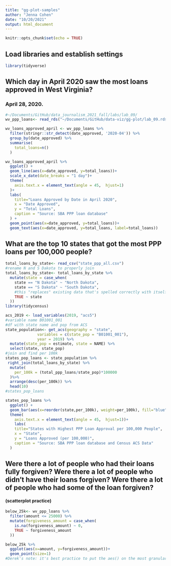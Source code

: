 ```yaml
---
title: "gg-plot-samples"
author: "Jenna Cohen"
date: "10/20/2021"
output: html_document
---
```


```r
knitr::opts_chunk$set(echo = TRUE)
```

## Load libraries and establish settings
```r
library(tidyverse)
```

## Which day in April 2020 saw the most loans approved in West Virginia? 
### April 28, 2020.

```r
#~/Documents/GitHub/data_journalism_2021_fall/labs/lab_09/
wv_ppp_loans<- read_rds("~/Documents/GitHub/data-viz/gg-plot/lab_09.rds")

wv_loans_approved_april <- wv_ppp_loans %>%
  filter(stringr::str_detect(date_approved, '2020-04')) %>% 
  group_by(date_approved) %>% 
  summarise(
    total_loans=n()
  )

wv_loans_approved_april %>%
  ggplot() + 
  geom_line(aes(x=date_approved, y=total_loans))+
  scale_x_date(date_breaks = "1 day")+
  theme(
    axis.text.x = element_text(angle = 45,  hjust=1)
  )+
  labs(
    title="Loans Approved by Date in April 2020",
    x = "Date Approved",
    y = "Total Loans",
    caption = "Source: SBA PPP loan database"
  ) +
  geom_point(aes(x=date_approved, y=total_loans))+
  geom_text(aes(x=date_approved, y=total_loans, label=total_loans))

```

## What are the top 10 states that got the most PPP loans per 100,000 people?
```r
total_loans_by_state<- read_csv("state_ppp_all.csv")
#rename N and S Dakota to properly join
total_loans_by_state<- total_loans_by_state %>% 
  mutate(state = case_when(
    state == "N Dakota" ~ "North Dakota",
    state == "S Dakota" ~ "South Dakota",
    #this "replaces" existing data that's spelled correctly with itself
    TRUE ~ state
  ))
library(tidycensus)

acs_2019 <- load_variables(2019, "acs5")
#variable name B01001_001
#df with state name and pop from ACS
state_population<- get_acs(geography = "state",
              variables = c(state_pop = "B01001_001"),
              year = 2019) %>% 
  mutate(state_pop = estimate, state = NAME) %>% 
  select(state, state_pop)
#join and find per 100k
states_pop_loans <- state_population %>% 
 right_join(total_loans_by_state) %>% 
  mutate(
    per_100k = (total_ppp_loans/state_pop)*100000
  )%>% 
  arrange(desc(per_100k)) %>%
  head(10)
#states_pop_loans

states_pop_loans %>%
  ggplot() +
  geom_bar(aes(x=reorder(state,per_100k), weight=per_100k), fill="blue")+
  theme(
    axis.text.x = element_text(angle = 45,  hjust=1))+
    labs(
    title="States with Highest PPP Loan Approval per 100,000 People",
    x = "State",
    y = "Loans Approved (per 100,000)",
    caption = "Source: SBA PPP loan database and Census ACS Data"
  ) 

```

## Were there a lot of people who had their loans fully forgiven?  Were there a lot of people who didn't have their loans forgiven? Were there a lot of people who had some of the loan forgiven? 
#### (scatterplot practice)

```r
below_25k<- wv_ppp_loans %>% 
  filter(amount <= 25000) %>% 
  mutate(forgiveness_amount = case_when(
    is.na(forgiveness_amount) ~ 0,
    TRUE ~ forgiveness_amount
  ))

below_25k %>% 
  ggplot(aes(x=amount, y=forgiveness_amount))+
  geom_point(size=1)
#Derek's note: it's best practice to put the aes() on the most granular level of the graph, so in this case that would be: ggplot() + geom_point(aes(x=amount,y=forgiveness_amount)) Your way works, but if you're doing a more complicated graph that has multiple elements you want to make sure that you've got the aesthetics on the proper geometric object.
```
